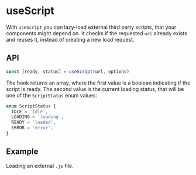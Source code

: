 
<Meta title="Hooks/useScript" />

# useScript

With `useScript` you can lazy-load external third party scripts, that your
components might depend on. It checks if the requested `url` already exists and reuses it, instead of creating a new load request.

## API

```js
const [ready, status] = useScript(url, options)
```

The hook returns an array, where the first value is a boolean indicating if the script is ready.
The second value is the current loading status, that will be one of the `ScriptStatus` enum values:

```ts
enum ScriptStatus {
  IDLE = 'idle',
  LOADING = 'loading',
  READY = 'loaded',
  ERROR = 'error',
}
```

## Example

Loading an external `.js` file.

<Canvas>
  <Story story={stories.Basic} />
</Canvas>
